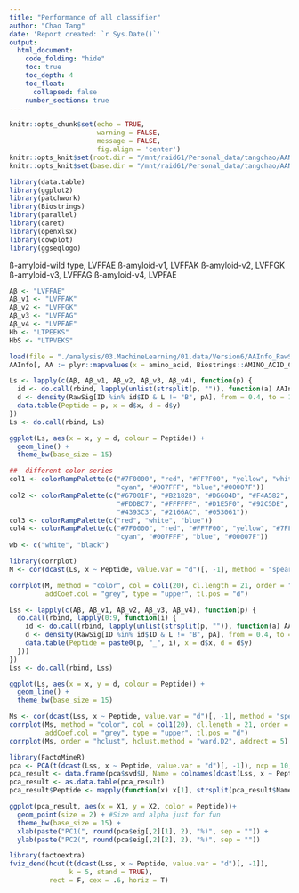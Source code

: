 ```yaml
---
title: "Performance of all classifier"
author: "Chao Tang"
date: 'Report created: `r Sys.Date()`'
output: 
  html_document: 
    code_folding: "hide"
    toc: true
    toc_depth: 4
    toc_float: 
      collapsed: false
    number_sections: true
---
```


```r
knitr::opts_chunk$set(echo = TRUE, 
                      warning = FALSE, 
                      message = FALSE, 
                      fig.align = 'center')
knitr::opts_knit$set(root.dir = "/mnt/raid61/Personal_data/tangchao/AANanopore")
knitr::opts_knit$set(base.dir = "/mnt/raid61/Personal_data/tangchao/AANanopore")
```

```r
library(data.table)
library(ggplot2)
library(patchwork)
library(Biostrings)
library(parallel)
library(caret)
library(openxlsx)
library(cowplot)
library(ggseqlogo)
```

ß-amyloid-wild type, LVFFAE
ß-amyloid-v1, LVFFAK
ß-amyloid-v2, LVFFGK
ß-amyloid-v3, LVFFAG
ß-amyloid-v4, LVPFAE

```r
Aβ <- "LVFFAE"
Aβ_v1 <- "LVFFAK"
Aβ_v2 <- "LVFFGK"
Aβ_v3 <- "LVFFAG"
Aβ_v4 <- "LVPFAE"
Hb <- "LTPEEKS"
HbS <- "LTPVEKS"
```

```r
load(file = "./analysis/03.MachineLearning/01.data/Version6/AAInfo_RawSig.RData")
AAInfo[, AA := plyr::mapvalues(x = amino_acid, Biostrings::AMINO_ACID_CODE, names(Biostrings::AMINO_ACID_CODE))]
```

```r
Ls <- lapply(c(Aβ, Aβ_v1, Aβ_v2, Aβ_v3, Aβ_v4), function(p) {
  id <- do.call(rbind, lapply(unlist(strsplit(p, "")), function(a) AAInfo[AA == a, .SD[sample(.N, 200)]]))
  d <- density(RawSig[ID %in% id$ID & L != "B", pA], from = 0.4, to = 1, adjust = 0.5)
  data.table(Peptide = p, x = d$x, d = d$y)
})
Ls <- do.call(rbind, Ls)
```

```r
ggplot(Ls, aes(x = x, y = d, colour = Peptide)) + 
  geom_line() + 
  theme_bw(base_size = 15)
```

```r
##  different color series
col1 <- colorRampPalette(c("#7F0000", "red", "#FF7F00", "yellow", "white",
                           "cyan", "#007FFF", "blue","#00007F"))
col2 <- colorRampPalette(c("#67001F", "#B2182B", "#D6604D", "#F4A582",
                           "#FDDBC7", "#FFFFFF", "#D1E5F0", "#92C5DE",
                           "#4393C3", "#2166AC", "#053061"))
col3 <- colorRampPalette(c("red", "white", "blue"))
col4 <- colorRampPalette(c("#7F0000", "red", "#FF7F00", "yellow", "#7FFF7F",
                           "cyan", "#007FFF", "blue", "#00007F"))
wb <- c("white", "black")

library(corrplot)
M <- cor(dcast(Ls, x ~ Peptide, value.var = "d")[, -1], method = "spearman")

corrplot(M, method = "color", col = col1(20), cl.length = 21, order = "AOE",
         addCoef.col = "grey", type = "upper", tl.pos = "d")

```



```r
Lss <- lapply(c(Aβ, Aβ_v1, Aβ_v2, Aβ_v3, Aβ_v4), function(p) {
  do.call(rbind, lapply(0:9, function(i) {
    id <- do.call(rbind, lapply(unlist(strsplit(p, "")), function(a) AAInfo[AA == a, .SD[sample(.N, 200)]]))
    d <- density(RawSig[ID %in% id$ID & L != "B", pA], from = 0.4, to = 1, adjust = 0.5)
    data.table(Peptide = paste0(p, "_", i), x = d$x, d = d$y)
  }))
})
Lss <- do.call(rbind, Lss)
```

```r
ggplot(Ls, aes(x = x, y = d, colour = Peptide)) + 
  geom_line() + 
  theme_bw(base_size = 15)
```

```r
Ms <- cor(dcast(Lss, x ~ Peptide, value.var = "d")[, -1], method = "spearman")
corrplot(Ms, method = "color", col = col1(20), cl.length = 21, order = "AOE",
         addCoef.col = "grey", type = "upper", tl.pos = "d")
corrplot(Ms, order = "hclust", hclust.method = "ward.D2", addrect = 5)
```

```r
library(FactoMineR)
pca <- PCA(t(dcast(Lss, x ~ Peptide, value.var = "d")[, -1]), ncp = 10, graph = F)
pca_result <- data.frame(pca$svd$U, Name = colnames(dcast(Lss, x ~ Peptide, value.var = "d")[, -1]))
pca_result <- as.data.table(pca_result)
pca_result$Peptide <- mapply(function(x) x[1], strsplit(pca_result$Name, "_"))
```

```r
ggplot(pca_result, aes(x = X1, y = X2, color = Peptide))+
  geom_point(size = 2) + #Size and alpha just for fun
  theme_bw(base_size = 15) +
  xlab(paste("PC1(", round(pca$eig[,2][1], 2), "%)", sep = "")) +
  ylab(paste("PC2(", round(pca$eig[,2][2], 2), "%)", sep = ""))
```

```r
library(factoextra)
fviz_dend(hcut(t(dcast(Lss, x ~ Peptide, value.var = "d")[, -1]), 
               k = 5, stand = TRUE), 
          rect = F, cex = .6, horiz = T)
```























